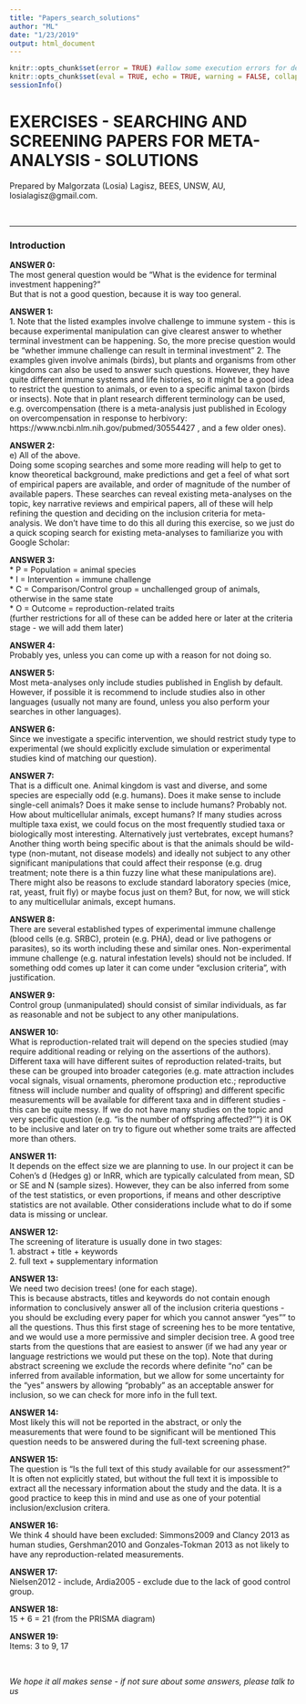 ```yaml
---
title: "Papers_search_solutions"
author: "ML"
date: "1/23/2019"
output: html_document
---
```



```r
knitr::opts_chunk$set(error = TRUE) #allow some execution errors for demonstration purposes
knitr::opts_chunk$set(eval = TRUE, echo = TRUE, warning = FALSE, collapse = TRUE, comment = "#>")
sessionInfo()
```


# EXERCISES - SEARCHING AND SCREENING PAPERS FOR META-ANALYSIS  - SOLUTIONS

Prepared by Malgorzata (Losia) Lagisz, BEES, UNSW, AU, losialagisz@gmail.com.   

<br>

  
********************************************************************************  
### Introduction   

**ANSWER 0:**  
The most general question would be "What is the evidence for terminal investment happening?"    
But that is not a good question, because it is way too general.  

**ANSWER 1:**  
 1. Note that the listed examples involve challenge to immune system - this is because experimental manipulation can give clearest answer to whether terminal investment can be happening. So, the more precise  question would be "whether immune challenge can result in terminal investment"
 2. The examples given involve animals (birds), but plants and organisms from other kingdoms can also be used to answer such questions. However, they have quite different immune systems and life histories, so it might be a good idea to restrict the question to animals, or even to a specific animal taxon (birds or insects). Note that in plant research different terminology can be used, e.g. overcompensation (there is a meta-analysis just published in Ecology on overcompensation in response to herbivory: https://www.ncbi.nlm.nih.gov/pubmed/30554427 , and a few older ones).   

**ANSWER 2:**  
e) All of the above.   
Doing some scoping searches and some more reading will help to get to know theoretical background, make predictions and get a feel of what sort of empirical papers are available, and order of magnitude of the number of available papers. These searches can reveal existing meta-analyses on the topic, key narrative reviews and empirical papers, all of these will help refining the question and deciding on the inclusion criteria for meta-analysis. We don't have time to do this all during this exercise, so we just do a quick scoping search for existing meta-analyses to familiarize you with Google Scholar:

**ANSWER 3:**   
  * P = Population                = animal species   
  * I = Intervention              = immune challenge   
  * C = Comparison/Control group  = unchallenged group of animals, otherwise in the same state   
  * O = Outcome                   = reproduction-related traits   
(further restrictions for all of these can be added here or later at the criteria stage - we will add them later)   

**ANSWER 4:**   
Probably yes, unless you can come up with a reason for not doing so.  


**ANSWER 5:**   
Most meta-analyses only include studies published in English by default. However, if possible it is recommend to include studies also in other languages (usually not many are found, unless you also perform your searches in other languages). 


**ANSWER 6:**   
Since we investigate a specific intervention, we should restrict study type to experimental (we should explicitly exclude simulation or experimental studies kind of matching our question).  


**ANSWER 7:**   
That is a difficult one. Animal kingdom is vast and diverse, and some species are especially odd (e.g. humans). Does it make sense to include single-cell animals? Does it make sense to include humans? Probably not.
How about multicellular animals, except humans? If many studies across multiple taxa exist, we could focus on the most frequently studied taxa or biologically most interesting. Alternatively just vertebrates, except humans? Another thing worth being specific about is that the animals should be wild-type (non-mutant, not disease models) and ideally not subject to any other significant manipulations that could affect their response (e.g. drug treatment; note there is a thin fuzzy line what these manipulations are). There might also be reasons to exclude standard laboratory species (mice, rat, yeast, fruit fly) or maybe focus just on them? But, for now, we will stick to any multicellular animals, except humans.  


**ANSWER 8:**   
There are several established types of experimental immune challenge (blood cells (e.g. SRBC), protein (e.g. PHA), dead or live pathogens or parasites), so its worth including these and similar ones. Non-experimental immune challenge (e.g. natural infestation levels)  should not be included. If something odd comes up later it can come under "exclusion criteria", with justification.   


**ANSWER 9:**   
Control group (unmanipulated) should consist of similar individuals, as far as reasonable and not be subject to any other manipulations.  


**ANSWER 10:**    
What is reproduction-related trait will depend on the species studied (may require additional reading or relying on the assertions of the authors). Different taxa will have different suites of reproduction related-traits, but these can be grouped into broader categories (e.g. mate attraction includes vocal signals, visual ornaments, pheromone production etc.; reproductive fitness will include number and quality of offspring) and different specific measurements will be available for different taxa and in different studies - this can be quite messy. If we do not have many studies on the topic and very specific question (e.g. "is the number of offspring affected?"") it is OK to be inclusive and later on try to figure out whether some traits are affected more than others.  

**ANSWER 11:**   
It depends on the effect size we are planning to use. In our project it can be Cohen's d (Hedges g) or lnRR, which are typically calculated from mean, SD or SE and N (sample sizes). However, they can be also inferred from some of the test statistics, or even proportions, if means and other descriptive statistics are not available. Other considerations include what to do if some data is missing or unclear.   

**ANSWER 12:**   
The screening of literature is usually done in two stages:   
 1. abstract +  title + keywords  
 2. full text + supplementary information  

**ANSWER 13:**    
We need two decision trees! (one for each stage).  
This is because abstracts, titles and keywords do not contain enough information to conclusively answer all of the inclusion criteria questions - you should be excluding every paper for which you cannot answer "yes"" to all the questions. Thus this first stage of screening hes to be more tentative, and we would use a more permissive and simpler decision tree. A good tree starts from the questions that are easiest to answer (if we had any year or language restrictions we would put these on the top). Note that during abstract screening we exclude the records where definite "no" can be inferred from available information, but we allow for some uncertainty for the "yes" answers by allowing "probably" as an acceptable answer for inclusion, so we can check for more info in the full text.

**ANSWER 14:**  
Most likely this will not be reported in the abstract, or only the measurements that were found to be significant will be mentioned This question needs to be answered during the full-text screening phase.  

**ANSWER 15:**    
The question is "Is the full text of this study available for our assessment?"   
It is often not explicitly stated, but without the full text it is impossible to extract all the necessary information about the study and the data. 
It is a good practice to keep this in mind and use as one of your potential inclusion/exclusion critera.   

**ANSWER 16:**   
We think 4 should have been excluded: Simmons2009 and Clancy 2013 as human studies, Gershman2010 and Gonzales-Tokman 2013 as not likely to have any reproduction-related measurements.   

**ANSWER 17:**    
Nielsen2012 - include, Ardia2005 - exclude due to the lack of good control group.  

**ANSWER 18:**    
15 + 6 = 21   (from the PRISMA diagram)

**ANSWER 19:**    
Items: 3 to 9, 17   


<br>


*We hope it all makes sense - if not sure about some answers, please talk to us*       
